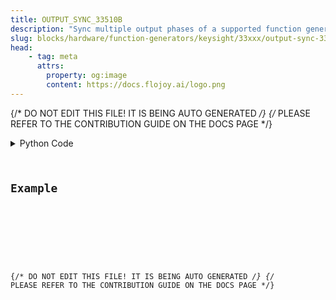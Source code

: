 ```yaml
---
title: OUTPUT_SYNC_33510B
description: "Sync multiple output phases of a supported function generator."
slug: blocks/hardware/function-generators/keysight/33xxx/output-sync-33510b
head:
    - tag: meta
      attrs:
        property: og:image
        content: https://docs.flojoy.ai/logo.png
---
```


{/* DO NOT EDIT THIS FILE! IT IS BEING AUTO GENERATED */}
{/* PLEASE REFER TO THE CONTRIBUTION GUIDE ON THE DOCS PAGE */}


<DownloadStudioBanner />
<PythonDocsDisplay docstring={block_data["docstring"]} />
<details>
<summary>Python Code</summary>



<Code code={pythonCode} lang="py" wrap theme="dracula" />

[Find this Flojoy Block on GitHub](https://github.com/flojoy-ai/blocks/blob/main/blocks/HARDWARE/FUNCTION_GENERATORS/KEYSIGHT/33XXX/OUTPUT_SYNC_33510B/OUTPUT_SYNC_33510B.py)

</details>

## Example


<GetHelpWidget />


<AppDisplay app={app} blockName="OUTPUT_SYNC_33510B" client:visible />


<Example />

{/* DO NOT EDIT THIS FILE! IT IS BEING AUTO GENERATED */}
{/* PLEASE REFER TO THE CONTRIBUTION GUIDE ON THE DOCS PAGE */}
